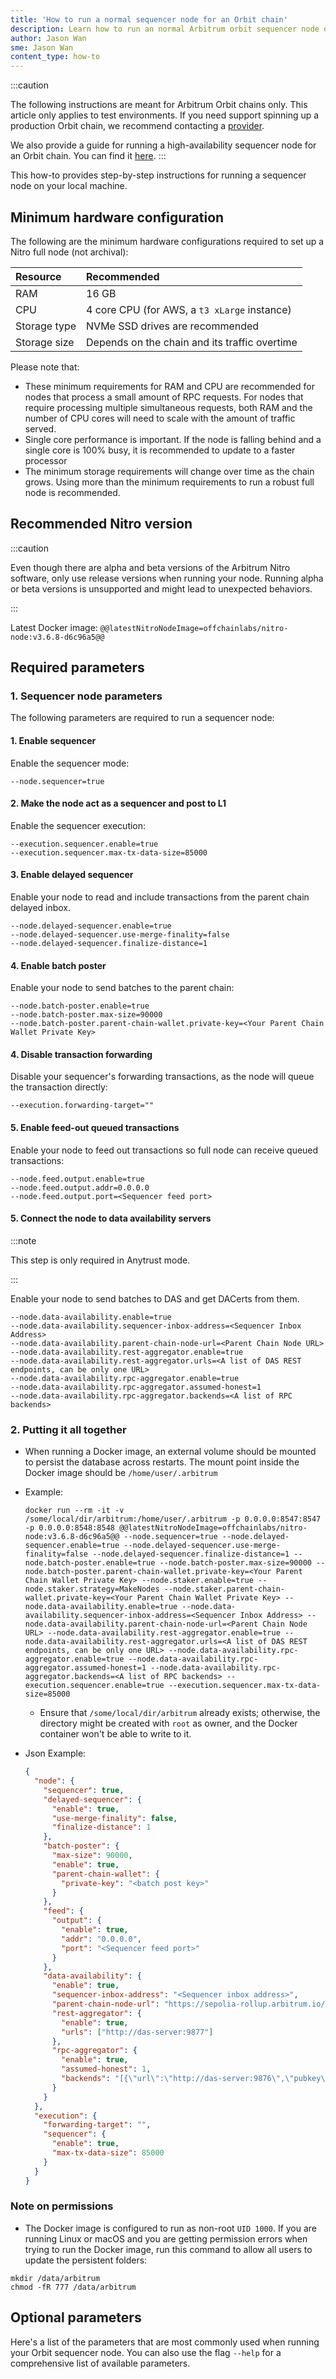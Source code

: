 ```yaml
---
title: 'How to run a normal sequencer node for an Orbit chain'
description: Learn how to run an normal Arbitrum orbit sequencer node on your local machine
author: Jason Wan
sme: Jason Wan
content_type: how-to
---
```


:::caution

The following instructions are meant for Arbitrum Orbit chains only. This article only applies to test environments. If you need support spinning up a
production Orbit chain, we recommend contacting a
[provider](/launch-arbitrum-chain/06-third-party-integrations/02-third-party-providers.md#rollup-as-a-service-raas-providers).

We also provide a guide for running a high-availability sequencer node for an Orbit chain. You can find it [here](./05-high-availability-sequencer-docs.mdx).
:::

This how-to provides step-by-step instructions for running a sequencer node on your local machine.

## Minimum hardware configuration

The following are the minimum hardware configurations required to set up a <a data-quicklook-from="arbitrum-nitro">Nitro</a> full node (not archival):

| Resource     | Recommended                                   |
| :----------- | :-------------------------------------------- |
| RAM          | 16 GB                                         |
| CPU          | 4 core CPU (for AWS, a `t3 xLarge` instance)  |
| Storage type | NVMe SSD drives are recommended               |
| Storage size | Depends on the chain and its traffic overtime |

Please note that:

- These minimum requirements for RAM and CPU are recommended for nodes that process a small amount of RPC requests. For nodes that require processing multiple
  simultaneous requests, both RAM and the number of CPU cores will need to scale with the amount of traffic served.
- Single core performance is important. If the node is falling behind and a single core is 100% busy, it is recommended to update to a faster processor
- The minimum storage requirements will change over time as the chain grows. Using more than the minimum requirements to run a robust full node is recommended.

## Recommended Nitro version

:::caution

Even though there are alpha and beta versions of the Arbitrum Nitro software, only use release versions when running your node. Running alpha or beta versions
is unsupported and might lead to unexpected behaviors.

:::

Latest Docker image: <code>@@latestNitroNodeImage=offchainlabs/nitro-node:v3.6.8-d6c96a5@@</code>

## Required parameters

### 1. Sequencer node parameters

The following parameters are required to run a sequencer node:

#### 1. Enable sequencer

Enable the sequencer mode:

```shell
--node.sequencer=true
```

#### 2. Make the node act as a sequencer and post to L1

Enable the sequencer execution:

```shell
--execution.sequencer.enable=true
--execution.sequencer.max-tx-data-size=85000
```

#### 3. Enable delayed sequencer

Enable your node to read and include transactions from the parent chain delayed inbox.

```shell
--node.delayed-sequencer.enable=true
--node.delayed-sequencer.use-merge-finality=false
--node.delayed-sequencer.finalize-distance=1
```

#### 4. Enable batch poster

Enable your node to send batches to the parent chain:

```shell
--node.batch-poster.enable=true
--node.batch-poster.max-size=90000
--node.batch-poster.parent-chain-wallet.private-key=<Your Parent Chain Wallet Private Key>
```

#### 4. Disable transaction forwarding

Disable your sequencer's forwarding transactions, as the node will queue the transaction directly:

```shell
--execution.forwarding-target=""
```

#### 5. Enable feed-out queued transactions

Enable your node to feed out transactions so full node can receive queued transactions:

```shell
--node.feed.output.enable=true
--node.feed.output.addr=0.0.0.0
--node.feed.output.port=<Sequencer feed port>
```

#### 5. Connect the node to data availability servers

:::note

This step is only required in Anytrust mode.

:::

Enable your node to send batches to DAS and get DACerts from them.

```shell
--node.data-availability.enable=true
--node.data-availability.sequencer-inbox-address=<Sequencer Inbox Address>
--node.data-availability.parent-chain-node-url=<Parent Chain Node URL>
--node.data-availability.rest-aggregator.enable=true
--node.data-availability.rest-aggregator.urls=<A list of DAS REST endpoints, can be only one URL>
--node.data-availability.rpc-aggregator.enable=true
--node.data-availability.rpc-aggregator.assumed-honest=1
--node.data-availability.rpc-aggregator.backends=<A list of RPC backends>
```

### 2. Putting it all together

- When running a Docker image, an external volume should be mounted to persist the database across restarts. The mount point inside the Docker image should be
  `/home/user/.arbitrum`

- Example:

  ```shell wordWrap=true
  docker run --rm -it -v /some/local/dir/arbitrum:/home/user/.arbitrum -p 0.0.0.0:8547:8547 -p 0.0.0.0:8548:8548 @@latestNitroNodeImage=offchainlabs/nitro-node:v3.6.8-d6c96a5@@ --node.sequencer=true --node.delayed-sequencer.enable=true --node.delayed-sequencer.use-merge-finality=false --node.delayed-sequencer.finalize-distance=1 --node.batch-poster.enable=true --node.batch-poster.max-size=90000 --node.batch-poster.parent-chain-wallet.private-key=<Your Parent Chain Wallet Private Key> --node.staker.enable=true --node.staker.strategy=MakeNodes --node.staker.parent-chain-wallet.private-key=<Your Parent Chain Wallet Private Key> --node.data-availability.enable=true --node.data-availability.sequencer-inbox-address=<Sequencer Inbox Address> --node.data-availability.parent-chain-node-url=<Parent Chain Node URL> --node.data-availability.rest-aggregator.enable=true --node.data-availability.rest-aggregator.urls=<A list of DAS REST endpoints, can be only one URL> --node.data-availability.rpc-aggregator.enable=true --node.data-availability.rpc-aggregator.assumed-honest=1 --node.data-availability.rpc-aggregator.backends=<A list of RPC backends> --execution.sequencer.enable=true --execution.sequencer.max-tx-data-size=85000
  ```

  - Ensure that `/some/local/dir/arbitrum` already exists; otherwise, the directory might be created with `root` as owner, and the Docker container won't be
    able to write to it.

- Json Example:
  ```json
  {
    "node": {
      "sequencer": true,
      "delayed-sequencer": {
        "enable": true,
        "use-merge-finality": false,
        "finalize-distance": 1
      },
      "batch-poster": {
        "max-size": 90000,
        "enable": true,
        "parent-chain-wallet": {
          "private-key": "<batch post key>"
        }
      },
      "feed": {
        "output": {
          "enable": true,
          "addr": "0.0.0.0",
          "port": "<Sequencer feed port>"
        }
      },
      "data-availability": {
        "enable": true,
        "sequencer-inbox-address": "<Sequencer inbox address>",
        "parent-chain-node-url": "https://sepolia-rollup.arbitrum.io/rpc",
        "rest-aggregator": {
          "enable": true,
          "urls": ["http://das-server:9877"]
        },
        "rpc-aggregator": {
          "enable": true,
          "assumed-honest": 1,
          "backends": "[{\"url\":\"http://das-server:9876\",\"pubkey\":\"YAAAAAAAAAAAAAAAAAAAAAAAAAAAAAAAAAAAAAAAAAAAAAAAAAAAAAAAAAAAAAAAAAAAAAAAAAAAAAAAAAAAAAAAAAAAAAAAAAAAAAAAAAAAAAAAAAAAAAAAAAAAAAAAAAAAAAAAAAAAAAAAAAAAAAAAAAAAAAAAAAAAAAAAAAAAAAAAAAAAAAAAAAAAAAAAAAAAAAAAAAAAAAAAAAAAAAAAAAAAAAAAAAAAAAAAAAAAAAAAAAAAAAAAAAAAAAAAAAAAAAAAAAAAAAAAAAAAAAAAAAAAAAAAAAAAAAAAAAAAAAAAAAAAAAAAAAAAAAAAAAAAAAAAAAAAAAAAAAAAAAAAAAAAAAAAAAAAAAAAAAAAAAAAAAAAAAAAAAAAAAAAAA==\",\"signermask\":1}]"
        }
      }
    },
    "execution": {
      "forwarding-target": "",
      "sequencer": {
        "enable": true,
        "max-tx-data-size": 85000
      }
    }
  }
  ```

### Note on permissions

- The Docker image is configured to run as non-root `UID 1000`. If you are running Linux or macOS and you are getting permission errors when trying to run the
  Docker image, run this command to allow all users to update the persistent folders:

```shell
mkdir /data/arbitrum
chmod -fR 777 /data/arbitrum
```

## Optional parameters

Here's a list of the parameters that are most commonly used when running your Orbit sequencer node. You can also use the flag `--help` for a comprehensive list
of available parameters.


<OptionalOrbitSequencerCompatibleCLIFlagsPartial />
